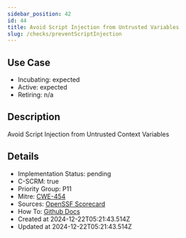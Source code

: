 ```yaml
---
sidebar_position: 42
id: 44
title: Avoid Script Injection from Untrusted Variables
slug: /checks/preventScriptInjection
---
```


<!-- BANNER:START -->
<!-- BANNER:END -->

## Use Case
<!-- LEVELS:START -->
- Incubating: expected
- Active: expected
- Retiring: n/a
<!-- LEVELS:END -->

<!-- DESCRIPTION:START -->
## Description
Avoid Script Injection from Untrusted Context Variables
<!-- DESCRIPTION:END -->

<!-- DETAILS:START -->
## Details
- Implementation Status: pending
- C-SCRM: true
- Priority Group: P11
- Mitre: [CWE-454](https://cwe.mitre.org/data/definitions/454.html)
- Sources: [OpenSSF Scorecard](https://github.com/ossf/scorecard/blob/main/docs/checks.md#dangerous-workflow)
- How To: [Github Docs](https://securitylab.github.com/research/github-actions-untrusted-input/)
- Created at 2024-12-22T05:21:43.514Z
- Updated at 2024-12-22T05:21:43.514Z
<!-- DETAILS:END -->

